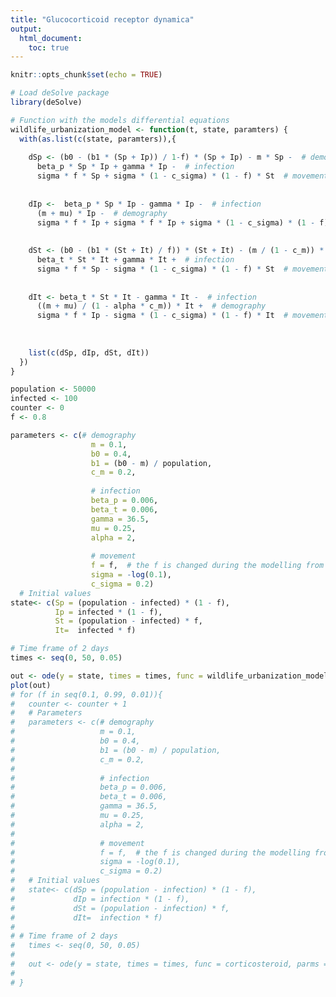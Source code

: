 ```yaml
---
title: "Glucocorticoid receptor dynamica"
output:
  html_document:
    toc: true
---
```


```r
knitr::opts_chunk$set(echo = TRUE)
```


```r
# Load deSolve package
library(deSolve)

# Function with the models differential equations
wildlife_urbanization_model <- function(t, state, paramters) {
  with(as.list(c(state, paramters)),{
    
    dSp <- (b0 - (b1 * (Sp + Ip)) / 1-f) * (Sp + Ip) - m * Sp -  # demography
      beta_p * Sp * Ip + gamma * Ip -  # infection
      sigma * f * Sp + sigma * (1 - c_sigma) * (1 - f) * St  # movement
    
    
    dIp <-  beta_p * Sp * Ip - gamma * Ip -  # infection
      (m + mu) * Ip -  # demography
      sigma * f * Ip + sigma * f * Ip + sigma * (1 - c_sigma) * (1 - f) * It  # movement
    
    
    dSt <- (b0 - (b1 * (St + It) / f)) * (St + It) - (m / (1 - c_m)) * St -  # demography
      beta_t * St * It + gamma * It +  # infection
      sigma * f * Sp - sigma * (1 - c_sigma) * (1 - f) * St  # movement
    
    
    dIt <- beta_t * St * It - gamma * It -  # infection
      ((m + mu) / (1 - alpha * c_m)) * It +  # demography
      sigma * f * Ip - sigma * (1 - c_sigma) * (1 - f) * It  # movement
      
    
      
    list(c(dSp, dIp, dSt, dIt))
  }) 
}

population <- 50000
infected <- 100
counter <- 0
f <- 0.8

parameters <- c(# demography
                  m = 0.1,
                  b0 = 0.4,
                  b1 = (b0 - m) / population,
                  c_m = 0.2,
            
                  # infection
                  beta_p = 0.006,
                  beta_t = 0.006,
                  gamma = 36.5,
                  mu = 0.25,
                  alpha = 2,
                  
                  # movement
                  f = f,  # the f is changed during the modelling from 0.01 - 0.99
                  sigma = -log(0.1),
                  c_sigma = 0.2)
  # Initial values
state<- c(Sp = (population - infected) * (1 - f),
          Ip = infected * (1 - f),
          St = (population - infected) * f,
          It=  infected * f)

# Time frame of 2 days
times <- seq(0, 50, 0.05)

out <- ode(y = state, times = times, func = wildlife_urbanization_model, parms = parameters)
plot(out)
# for (f in seq(0.1, 0.99, 0.01)){
#   counter <- counter + 1
#   # Parameters
#   parameters <- c(# demography
#                   m = 0.1,
#                   b0 = 0.4,
#                   b1 = (b0 - m) / population,
#                   c_m = 0.2,
#             
#                   # infection
#                   beta_p = 0.006,
#                   beta_t = 0.006,
#                   gamma = 36.5,
#                   mu = 0.25,
#                   alpha = 2,
#                   
#                   # movement
#                   f = f,  # the f is changed during the modelling from 0.01 - 0.99
#                   sigma = -log(0.1),
#                   c_sigma = 0.2)
#   # Initial values
#   state<- c(dSp = (population - infection) * (1 - f),
#             dIp = infection * (1 - f),
#             dSt = (population - infection) * f,
#             dIt=  infection * f)
# 
# # Time frame of 2 days
#   times <- seq(0, 50, 0.05)
#   
#   out <- ode(y = state, times = times, func = corticosteroid, parms = parameters)
#   
# } 
```